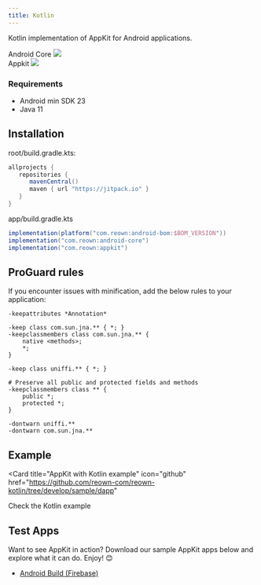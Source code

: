 ```yaml
---
title: Kotlin
---
```


Kotlin implementation of AppKit for Android applications.

Android Core <img src="/images/v.svg" class="inline" />\
Appkit <img src="/images/v.svg" class="inline" />

### Requirements

- Android min SDK 23
- Java 11

## Installation

root/build.gradle.kts:

```gradle
allprojects {
   repositories {
      mavenCentral()
      maven { url "https://jitpack.io" }
   }
}
```

app/build.gradle.kts

```gradle
implementation(platform("com.reown:android-bom:$BOM_VERSION"))
implementation("com.reown:android-core")
implementation("com.reown:appkit")
```

## ProGuard rules

If you encounter issues with minification, add the below rules to your application:

```
-keepattributes *Annotation*

-keep class com.sun.jna.** { *; }
-keepclassmembers class com.sun.jna.** {
    native <methods>;
    *;
}

-keep class uniffi.** { *; }

# Preserve all public and protected fields and methods
-keepclassmembers class ** {
    public *;
    protected *;
}

-dontwarn uniffi.**
-dontwarn com.sun.jna.**
```

## Example

<Card
  title="AppKit with Kotlin example"
  icon="github"
  href="https://github.com/reown-com/reown-kotlin/tree/develop/sample/dapp"
>
  Check the Kotlin example
</Card>

## Test Apps

Want to see AppKit in action? Download our sample AppKit apps below and explore what it can do. Enjoy! 😊

- [Android Build (Firebase)](https://appdistribution.firebase.google.com/pub/i/4cf60e7b49f9265e)
